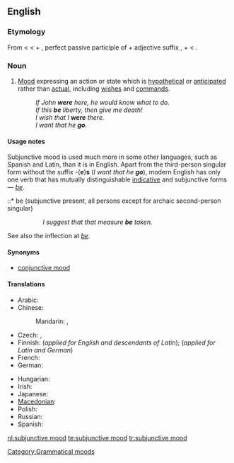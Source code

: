 ==English==
{{wikipedia}}

===Etymology===
From {{term|subjunctive}} < {{etyl|la}} {{term|subjunctivus}} < {{term|sub-||under}} + {{term|junctus||joined}}, perfect passive participle of {{term|jungere||to join}} + adjective suffix {{term|-ivus}},
+ {{term|mood}} < {{etyl|la}} {{term|modus}}.

===Noun===
{{en-noun|sg=[[subjunctive]] [[mood]]}}

# {{grammar}} [[mood#Etymology_2|Mood]] expressing an action or state which is [[hypothetical]] or [[anticipated]] rather than [[actual]], including [[wish]]es and [[command]]s.
#: ''If John '''were''' here, he would know what to do.''
#: ''If this '''be''' liberty, then give me death!''
#: ''I wish that I '''were''' there.''
#: ''I want that he '''go'''.''

====Usage notes====
Subjunctive mood is used much more in some other languages, such as Spanish and Latin, than it is in English. Apart from the third-person singular form without the suffix -('''e''')'''s''' (''I want that he '''go'''''), modern English has only one verb that has mutually distinguishable [[indicative mood|indicative]] and subjunctive forms &mdash; ''[[be]]''.
::* be (subjunctive present, all persons except for archaic second-person singular)
::: ''I suggest that that measure '''be''' taken.''
::* [[beest]] (archaic second-person singular, subjunctive present)
::: ''Stephano!—If thou '''beest''' Stephano, touch me, and speak to me; for I am Trinculo:—be not afeared—thy good friend Trinculo.'' -- {{RQ:Shakespeare Tempest}}
::* [[wert]] (archaic second-person singular, subjunctive past)
::: ''If thou '''wert''' pure and upright; surely now he would awake for thee, ...'' -- '''1611''', ''The Bible, Job 8:6'' (King James (Authorised) Version)
::: ''I know thy works, that thou art neither cold nor hot: I would thou '''wert''' cold or hot.'' -- '''1611''', ''The Bible, Revelation 3:15''  (King James (Authorised) Version)
::* [[were]] (first- and third-person singular, subjunctive past)
::: ''If John '''were''' here, he would know what to do.''

See also the inflection at ''[[be#Inflection|be]]''.

====Synonyms====
* [[conjunctive mood]]

====Translations====
{{trans-top|grammatical mood}}
* Arabic: {{t|ar|منصوب|m|tr=manSuub|sc=Arab}}
* Chinese:
*: Mandarin: {{t|zh|虛擬語氣|sc=Hani}},  {{t|zh|虚拟语气|tr=xūnǐ-yǔqì|sc=Hani}}
* Czech: {{t|cs|konjunktiv|m}},  {{t|cs|subjunktiv|m}}
* Finnish: {{t+|fi|subjunktiivi}} (''applied for English and descendants of Latin''); {{t+|fi|konjunktiivi}} (''applied for Latin and German'')
* French: {{t|fr|mode subjonctif|m}}
* German: {{t|de|Konjunktiv|n}}
{{trans-mid}}
* Hungarian: {{t+|hu|kötőmód}}
* Irish: {{t|ga|modh foshuiteach|m|xs=Irish}}
* Japanese: {{t|ja|仮定法|tr=かていほう, katei-hō|sc=Jpan}}
* [[Macedonian]]: {{t|mk|погодбен начин|m|tr=pógodben náčin}}
* Polish: {{t|pl|tryb łączący|m}}
* Russian: {{t|ru|сослагательное наклонение|n|tr=soslagátel'noje naklonénije|sc=Cyrl}}
* Spanish: {{t|es|modo subjuntivo|m}}
{{trans-bottom}}

[[Category:Grammatical moods]]

[[nl:subjunctive mood]]
[[te:subjunctive mood]]
[[tr:subjunctive mood]]